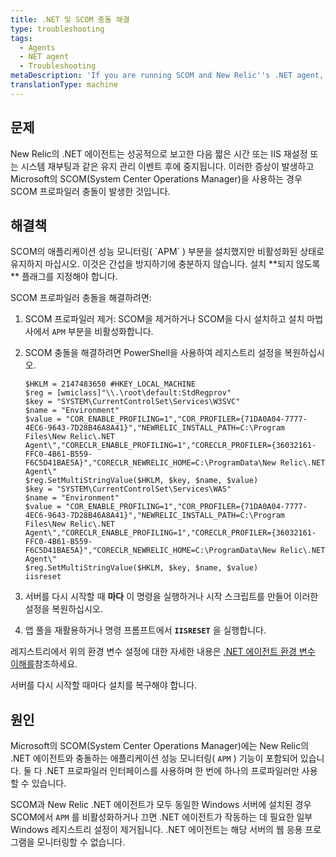 ```yaml
---
title: .NET 및 SCOM 충돌 해결
type: troubleshooting
tags:
  - Agents
  - NET agent
  - Troubleshooting
metaDescription: 'If you are running SCOM and New Relic''s .NET agent, enable SCOM APM and repair the installation to resolve conflicts.'
translationType: machine
---
```


## 문제

New Relic의 .NET 에이전트는 성공적으로 보고한 다음 짧은 시간 또는 IIS 재설정 또는 시스템 재부팅과 같은 유지 관리 이벤트 후에 중지됩니다. 이러한 증상이 발생하고 Microsoft의 SCOM(System Center Operations Manager)을 사용하는 경우 SCOM 프로파일러 충돌이 발생한 것입니다.

## 해결책

<Callout variant="important">
  SCOM의 애플리케이션 성능 모니터링( `APM` ) 부분을 설치했지만 비활성화된 상태로 유지하지 마십시오. 이것은 간섭을 방지하기에 충분하지 않습니다. 설치 **되지 않도록** 플래그를 지정해야 합니다.
</Callout>

SCOM 프로파일러 충돌을 해결하려면:

1. SCOM 프로파일러 제거: SCOM을 제거하거나 SCOM을 다시 설치하고 설치 마법사에서 `APM` 부분을 비활성화합니다.

2. SCOM 충돌을 해결하려면 PowerShell을 사용하여 레지스트리 설정을 복원하십시오.

   ```shell
   $HKLM = 2147483650 #HKEY_LOCAL_MACHINE
   $reg = [wmiclass]"\\.\root\default:StdRegprov"
   $key = "SYSTEM\CurrentControlSet\Services\W3SVC"
   $name = "Environment"
   $value = "COR_ENABLE_PROFILING=1","COR_PROFILER={71DA0A04-7777-4EC6-9643-7D28B46A8A41}","NEWRELIC_INSTALL_PATH=C:\Program Files\New Relic\.NET Agent\","CORECLR_ENABLE_PROFILING=1","CORECLR_PROFILER={36032161-FFC0-4B61-B559-F6C5D41BAE5A}","CORECLR_NEWRELIC_HOME=C:\ProgramData\New Relic\.NET Agent\"
   $reg.SetMultiStringValue($HKLM, $key, $name, $value)
   $key = "SYSTEM\CurrentControlSet\Services\WAS"
   $name = "Environment"
   $value = "COR_ENABLE_PROFILING=1","COR_PROFILER={71DA0A04-7777-4EC6-9643-7D28B46A8A41}","NEWRELIC_INSTALL_PATH=C:\Program Files\New Relic\.NET Agent\","CORECLR_ENABLE_PROFILING=1","CORECLR_PROFILER={36032161-FFC0-4B61-B559-F6C5D41BAE5A}","CORECLR_NEWRELIC_HOME=C:\ProgramData\New Relic\.NET Agent\"
   $reg.SetMultiStringValue($HKLM, $key, $name, $value)
   iisreset
   ```

3. 서버를 다시 시작할 때 **마다** 이 명령을 실행하거나 시작 스크립트를 만들어 이러한 설정을 복원하십시오.

4. 앱 풀을 재활용하거나 명령 프롬프트에서 **`IISRESET`** 을 실행합니다.

레지스트리에서 위의 환경 변수 설정에 대한 자세한 내용은 [.NET 에이전트 환경 변수 이해를](/docs/apm/agents/net-agent/other-installation/understanding-net-agent-environment-variables/)참조하세요.

<Callout variant="important">
  서버를 다시 시작할 때마다 설치를 복구해야 합니다.
</Callout>

## 원인

Microsoft의 SCOM(System Center Operations Manager)에는 New Relic의 .NET 에이전트와 충돌하는 애플리케이션 성능 모니터링( `APM` ) 기능이 포함되어 있습니다. 둘 다 .NET 프로파일러 인터페이스를 사용하며 한 번에 하나의 프로파일러만 사용할 수 있습니다.

SCOM과 New Relic .NET 에이전트가 모두 동일한 Windows 서버에 설치된 경우 SCOM에서 `APM` 를 비활성화하거나 끄면 .NET 에이전트가 작동하는 데 필요한 일부 Windows 레지스트리 설정이 제거됩니다. .NET 에이전트는 해당 서버의 웹 응용 프로그램을 모니터링할 수 없습니다.